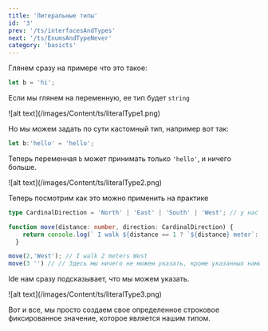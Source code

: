 ```yaml
---
title: 'Литеральные типы'
id: '3'
prev: '/ts/interfacesAndTypes'
next: '/ts/EnumsAndTypeNever'
category: 'basicts'
---
```

Глянем сразу на примере что это такое:
```ts
let b = 'hi';
```
Если мы глянем на переменную, ее тип будет `string`

<div className='container-img'> <span className="img"> ![alt text](/images/Content/ts/literalType1.png) </span></div>

Но мы можем задать по сути кастомный тип, например вот так:
```ts
let b:'hello' = 'hello';
```
Теперь переменная `b` может принимать только `'hello'`, и ничего больше.

<div className='container-img'> <span className="img"> ![alt text](/images/Content/ts/literalType2.png) </span></div>

Теперь посмотрим как это можно применить на практике
```ts
type CardinalDirection = 'North' | 'East' | 'South' | 'West'; // у нас есть тип с литеральными значениями

function move(distance: number, direction: CardinalDirection) {
    return console.log(` I walk ${distance == 1 ? `${distance} meter`: `${distance} meters`} ${direction}`);
  }

move(2,'West'); // I walk 2 meters West
move(3 '') // // Здесь мы ничего не можем указать, кроме указанных нами типов

```
Ide нам сразу подсказывает, что мы можем указать.

<div className='container-img'> <span className="img"> ![alt text](/images/Content/ts/literalType3.png) </span></div>

Вот и все, мы просто создаем свое определенное строковое фиксированное значение, которое является нашим типом. 